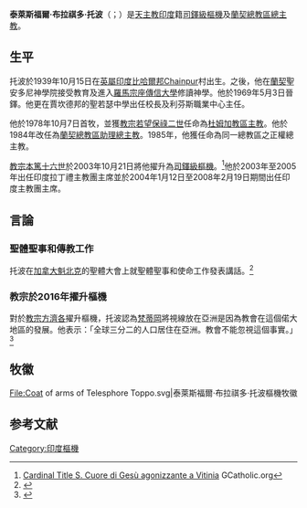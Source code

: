 {{Multiple issues|
{{Blpsources|time=2020-01-03T12:16:28+00:00}}
{{Citation style|time=2020-01-03T12:16:28+00:00}}
}}
{{Infobox Christian leader
| type             = Cardinal
| honorific-prefix =
| name             = 泰萊斯福爾·布拉祺多·托波<br />தெலெஸ்போர் தோப்போ
| native_name      = 
| honorific-suffix = 
| title            = [[天主教蘭契總教區|天主教蘭契總教區總主教]]
| image            =
| caption          = 
| province         = 
| diocese          = 
| archdiocese      = 蘭契
| appointed        = 1984年11月8日
| term_start       = 1985年8月7日
| ended            = 
| predecessor      = {{link-en|庇護·凱爾凱特|Pius Kerketta}}，[[耶穌會|S.J.]]
| successor        = 
| ordination       = 1969年5月3日
| ordained_by      = {{link-en|方濟各·翁-斯特倫|Franziskus von Streng}}
| consecration     = 1978年10月7日
| consecrated_by   = 庇護·凱爾凱特
| cardinal         = 2003年10月21日
| rank             = [[樞機|司鐸級樞機]]
| birth_name       =  
| birth_date       = {{Birth date and age|1939|10|15|df=y}}
| birth_place      = [[英屬印度|英屬印度]][[比哈爾邦|比哈爾邦]][[比哈爾邦|比哈爾邦]][[Chainpur|Chainpur]]
| death_date       = 
| death_place      = 
| buried           = 
| nationality      = [[印度|印度]]
| religion         = [[天主教|天主教]]
| previous_post    = {{unbulleted list|[[天主教杜姆加教區|杜姆加教區主教]]（1978年－1984年）|[[天主教蘭契總教區|蘭契總教區助理總主教]]（1984年－1985年）}}
| residence = 
| coat_of_arms     = Coat of arms of Telesphore Toppo.svg
| motto            = Parare Viam Domini (prepare the way of the lord) – Isaiah 40:3
}}
'''泰萊斯福爾·布拉祺多·托波'''（{{lang-ta|தெலெஸ்போர் தோப்போ}}；{{bd|1939年|10月15日|catIdx=Telesphore Placidus Toppo}}）是[[天主教|天主教]][[印度|印度]]籍[[樞機|司鐸級樞機]]及[[天主教蘭契總教區|蘭契總教區總主教]]。

==生平==
托波於1939年10月15日在[[英屬印度|英屬印度]][[比哈爾邦|比哈爾邦]]Chainpur村出生。之後，他在[[蘭契|蘭契]]聖安多尼神學院接受教育及進入[[羅馬|羅馬]][[宗座傳信大學|宗座傳信大學]]修讀神學。他於1969年5月3日晉鐸。他更在賈坎德邦的聖若瑟中學出任校長及利芬斯職業中心主任。

他於1978年10月7日首牧，並獲[[教宗若望保祿二世|教宗若望保祿二世]]任命為[[天主教杜姆加教區|杜姆加教區主教]]。他於1984年改任為[[天主教蘭契總教區|蘭契總教區助理總主教]]。1985年，他獲任命為同一總教區之正權總主教。

[[教宗本篤十六世|教宗本篤十六世]]於2003年10月21日將他擢升為[[樞機|司鐸級樞機]]。<ref>[http://www.gcatholic.org/churches/cardinal/139.htm Cardinal Title S. Cuore di Gesù agonizzante a Vitinia] {{Wayback|url=http://www.gcatholic.org/churches/cardinal/139.htm |date=20210419075728 }} GCatholic.org</ref>他於2003年至2005年出任印度拉丁禮主教團主席並於2004年1月12日至2008年2月19日期間出任印度主教團主席。

==言論==

===聖體聖事和傳教工作===
托波在[[加拿大|加拿大]][[魁北克|魁北克]]的聖體大會上就聖體聖事和使命工作發表講話。<ref>{{Cite web |url=http://www.zenit.org/article-22974?l=english |title=Ibid |access-date=2016-10-12 |archive-date=2012-03-16 |archive-url=https://web.archive.org/web/20120316160627/http://www.zenit.org/article-22974?l=english |dead-url=no }}</ref>

===教宗於2016年擢升樞機===
對於[[教宗方濟各|教宗方濟各]]擢升樞機，托波認為[[梵蒂岡|梵蒂岡]]將視線放在亞洲是因為教會在這個偌大地區的發展。他表示：「全球三分二的人口居住在亞洲。教會不能忽視這個事實。」<ref>{{cite web | url=http://china.ucanews.com/2016/10/12/%E5%85%A9%E4%BA%9E%E6%B4%B2%E5%9C%8B%E5%AE%B6%E9%A6%96%E6%AC%A1%E6%9C%89%E6%96%B0%E6%A8%9E%E6%A9%9F%EF%BC%8C%E5%B0%8D%E6%95%99%E6%9C%83%E8%AD%B0%E9%A1%8C%E6%9C%89%E6%9B%B4%E5%A5%BD%E4%BA%9E%E6%B4%B2/ | title=兩亞洲國家首次有新樞機，對教會議題有更好亞洲視野 | publisher=[[天主教亞洲通訊社|天主教亞洲通訊社]] | date=2016-10-09 | accessdate=2016-10-12 | language=zh | archive-url=https://web.archive.org/web/20161013071718/http://china.ucanews.com/2016/10/12/%E5%85%A9%E4%BA%9E%E6%B4%B2%E5%9C%8B%E5%AE%B6%E9%A6%96%E6%AC%A1%E6%9C%89%E6%96%B0%E6%A8%9E%E6%A9%9F%EF%BC%8C%E5%B0%8D%E6%95%99%E6%9C%83%E8%AD%B0%E9%A1%8C%E6%9C%89%E6%9B%B4%E5%A5%BD%E4%BA%9E%E6%B4%B2/ | archive-date=2016-10-13 | dead-url=yes }}</ref>

== 牧徽 ==
<gallery>
File:Coat of arms of Telesphore Toppo.svg|泰萊斯福爾·布拉祺多·托波樞機牧徽
</gallery>

==参考文献==
{{reflist}}

{{樞機團}}
[[Category:印度樞機|Category:印度樞機]]